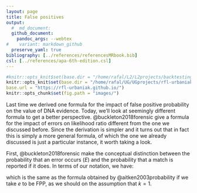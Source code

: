 ```yaml
---
layout: page
title: False positives
output:
  #  md_document:
  github_document:
    pandoc_args: --webtex
#    variant: markdown_github
  preserve_yaml: true
bibliography: [../references/referencesMRbook.bib]
csl: [../references/apa-6th-edition.csl]
---
```


```r
#knitr::opts_knit$set(base.dir = "/home/rafal/L2/L2projects/backtesting",
knitr::opts_knit$set(base.dir = "/home/rafal/UG/UGprojects/rfl-urbaniak.github.io",
base.url = "https://rfl-urbaniak.github.io/")
knitr::opts_chunk$set(fig.path = "images/")
```


Last time we derived one formula for the impact of false positive probability on the value of DNA evidence. Today, we'll look at seemingly different formula to get a better perspective.
                                                                                                 @buckleton2018forensic give a  formula for
the impact of errors on likelihood ratio different from the one we discussed before. Since the derivation is simpler and it turns out that in fact this is simply a more general formula, of which the one we already discussed is just a particular instance, it worth taking a look.


First, @buckleton2018forensic make the conceptual distinction between the probability that an error occurs ($E$) and the probability that a match is reported if it does. In terms of our notation, we have:

which is the same as the formula obtained by  @aitken2003probability if we take $e$ to be FPP, as we should on the assumption that $k=1$.

